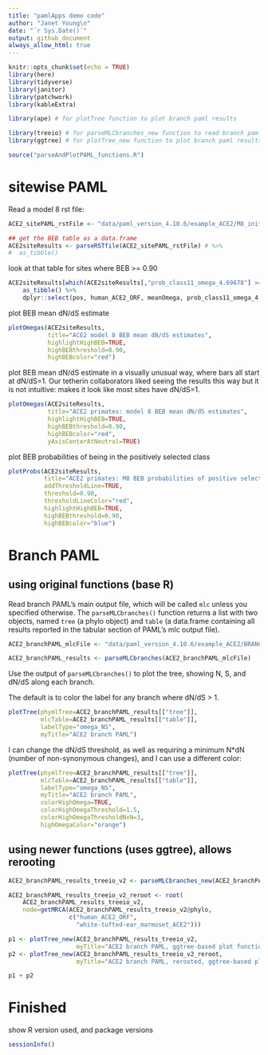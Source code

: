 ```yaml
---
title: "pamlApps demo code"
author: "Janet Young\n"
date: "`r Sys.Date()`"
output: github_document
always_allow_html: true
---
```


```r
knitr::opts_chunk$set(echo = TRUE)
library(here)
library(tidyverse)
library(janitor)
library(patchwork)
library(kableExtra)

library(ape) # for plotTree function to plot branch paml results

library(treeio) # for parseMLCbranches_new function to read branch paml results
library(ggtree) # for plotTree_new function to plot branch paml results

source("parseAndPlotPAML_functions.R")
```

# sitewise PAML

Read a model 8 rst file:
```r
ACE2_sitePAML_rstFile <- "data/paml_version_4.10.6/example_ACE2/M8_initOmega0.4_codonModel2/rst"

## get the BEB table as a data.frame
ACE2siteResults <- parseRSTfile(ACE2_sitePAML_rstFile) # %>% 
#  as_tibble()
```

look at that table for sites where BEB >= 0.90

```r
ACE2siteResults[which(ACE2siteResults[,"prob_class11_omega_4.69678"] >= 0.90),] %>% 
    as_tibble() %>% 
    dplyr::select(pos, human_ACE2_ORF, meanOmega, prob_class11_omega_4.69678)
```


plot BEB mean dN/dS estimate

```r
plotOmegas(ACE2siteResults, 
           title="ACE2 model 8 BEB mean dN/dS estimates", 
           highlightHighBEB=TRUE, 
           highBEBthreshold=0.90, 
           highBEBcolor="red")
```


plot BEB mean dN/dS estimate in a visually unusual way, where bars all start at dN/dS=1. Our tetherin collaborators liked seeing the results this way but it is not intuitive: makes it look like most sites have dN/dS=1.

```r
plotOmegas(ACE2siteResults, 
           title="ACE2 primates: model 8 BEB mean dN/dS estimates", 
           highlightHighBEB=TRUE, 
           highBEBthreshold=0.90, 
           highBEBcolor="red", 
           yAxisCenterAtNeutral=TRUE)
```


plot BEB probabilities of being in the positively selected class

```r
plotProbs(ACE2siteResults, 
          title="ACE2 primates: M8 BEB probabilities of positive selection",
          addThresholdLine=TRUE, 
          threshold=0.90, 
          thresholdLineColor="red",
          highlightHighBEB=TRUE, 
          highBEBthreshold=0.90, 
          highBEBcolor="blue")
```

# Branch PAML

## using original functions (base R)

Read branch PAML's main output file, which will be called `mlc` unless you specified otherwise.  The `parseMLCbranches()` function returns a list with two objects, named `tree` (a phylo object) and `table` (a data.frame containing all results reported in the tabular section of PAML's mlc output file). 

```r
ACE2_branchPAML_mlcFile <- "data/paml_version_4.10.6/example_ACE2/BRANCHpaml_initOmega0.4_codonModel2/mlc"

ACE2_branchPAML_results <- parseMLCbranches(ACE2_branchPAML_mlcFile)
```

Use the output of `parseMLCbranches()` to plot the tree, showing N, S, and dN/dS along each branch.

The default is to color the label for any branch where dN/dS > 1.

```r
plotTree(phymlTree=ACE2_branchPAML_results[["tree"]], 
         mlcTable=ACE2_branchPAML_results[["table"]], 
         labelType="omega_NS",
         myTitle="ACE2 branch PAML")
```


I can change the dN/dS threshold, as well as requiring a minimum N*dN (number of non-synonymous changes), and I can use a different color:


```r
plotTree(phymlTree=ACE2_branchPAML_results[["tree"]], 
         mlcTable=ACE2_branchPAML_results[["table"]], 
         labelType="omega_NS",
         myTitle="ACE2 branch PAML", 
         colorHighOmega=TRUE, 
         colorHighOmegaThreshold=1.5,
         colorHighOmegaThresholdNxN=3,
         highOmegaColor="orange")
```


## using newer functions (uses ggtree), allows rerooting


```r
ACE2_branchPAML_results_treeio_v2 <- parseMLCbranches_new(ACE2_branchPAML_mlcFile)

ACE2_branchPAML_results_treeio_v2_reroot <- root(
    ACE2_branchPAML_results_treeio_v2,
    node=getMRCA(ACE2_branchPAML_results_treeio_v2@phylo,
                 c("human_ACE2_ORF",
                   "white-tufted-ear_marmoset_ACE2")))

p1 <- plotTree_new(ACE2_branchPAML_results_treeio_v2, 
                   myTitle="ACE2 branch PAML, ggtree-based plot function")
p2 <- plotTree_new(ACE2_branchPAML_results_treeio_v2_reroot, 
                   myTitle="ACE2 branch PAML, rerooted, ggtree-based plot function")

p1 + p2
```


# Finished

show R version used, and package versions

```r
sessionInfo()
```



